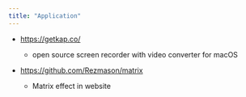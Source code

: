 ```yaml
---
title: "Application"
---
```


- https://getkap.co/
  - open source screen recorder with video converter for macOS

- https://github.com/Rezmason/matrix
  - Matrix effect in website